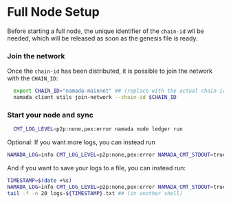 # Full Node Setup
Before starting a full node, the unique identifier of the `chain-id` wll be needed, which will be released as soon as the genesis file is ready. 

### Join the network
Once the `chain-id` has been distributed, it is possible to join the network with the `CHAIN_ID`:
```bash copy
  export CHAIN_ID="namada-mainnet" ## (replace with the actual chain-id)
  namada client utils join-network --chain-id $CHAIN_ID
  ```

### Start your node and sync
```bash copy
  CMT_LOG_LEVEL=p2p:none,pex:error namada node ledger run
```
Optional: If you want more logs, you can instead run
```bash copy
NAMADA_LOG=info CMT_LOG_LEVEL=p2p:none,pex:error NAMADA_CMT_STDOUT=true namada node ledger run
```
And if you want to save your logs to a file, you can instead run:
```bash copy
TIMESTAMP=$(date +%s)
NAMADA_LOG=info CMT_LOG_LEVEL=p2p:none,pex:error NAMADA_CMT_STDOUT=true namada node ledger run &> logs-${TIMESTAMP}.txt
tail -f -n 20 logs-${TIMESTAMP}.txt ## (in another shell)
```